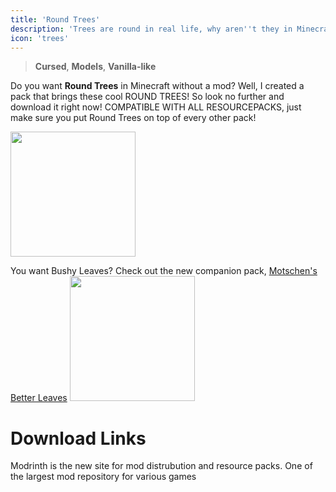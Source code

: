 ```yaml
---
title: 'Round Trees'
description: 'Trees are round in real life, why aren''t they in Minecraft?'
icon: 'trees'
---
```


> <Icon icon="bug" iconType="regular" /> **Cursed**, <Icon icon="layer-group" iconType="regular" /> **Models**, <Icon icon="ice-cream" iconType="regular" /> **Vanilla-like**


Do you want **Round Trees** in Minecraft without a mod? Well, I created a pack that brings these cool ROUND TREES!
So look no further and download it right now!
<Info>COMPATIBLE WITH ALL RESOURCEPACKS, just make sure you put Round Trees on top of every other pack!</Info>

<img height="200" noZoom src="/images/rt-1.png" />

You want Bushy Leaves? Check out the new companion pack, [Motschen's Better Leaves](/resourcepacks/motschenbetterleaves)
<img height="200" noZoom src="/images/betterleaves.png" />

# Download Links

<CardGroup cols={2}>
  <Card 
    title="Modrinth Download Link"
    icon= "download"
    href="https://modrinth.com/resourcepack/round-trees"
  >
    Modrinth is the new site for mod distrubution and resource packs.
  </Card>
  <Card
    title="Curseforge Download Link"
    icon="download"
    href="https://www.curseforge.com/minecraft/texture-packs/round-trees-mc-vanilla-1-8-1-13"
  >
    One of the largest mod repository for various games
  </Card>
</CardGroup>